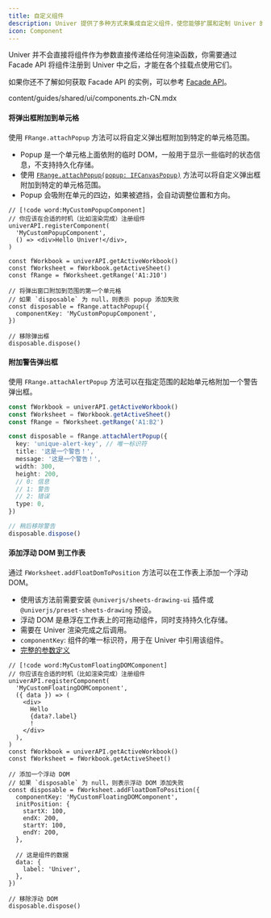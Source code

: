 ```yaml
---
title: 自定义组件
description: Univer 提供了多种方式来集成自定义组件，使您能够扩展和定制 Univer 的功能。本指南将介绍几种常用的方法。
icon: Component
---
```


Univer 并不会直接将组件作为参数直接传递给任何渲染函数，你需要通过 Facade API 将组件注册到 Univer 中之后，才能在各个挂载点使用它们。

如果你还不了解如何获取 Facade API 的实例，可以参考 [Facade API](/zh-CN/guides/sheets/getting-started/facade)。

<include cwd>content/guides/shared/ui/components.zh-CN.mdx</include>

#### 将弹出框附加到单元格

使用 `FRange.attachPopup` 方法可以将自定义弹出框附加到特定的单元格范围。

- Popup 是一个单元格上面依附的临时 DOM，一般用于显示一些临时的状态信息，不支持持久化存储。
- 使用 [`FRange.attachPopup(popup: IFCanvasPopup)`](https://reference.univer.ai/zh-CN/classes/FRange#attachpopup) 方法可以将自定义弹出框附加到特定的单元格范围。
- Popup 会吸附在单元的四边，如果被遮挡，会自动调整位置和方向。

```tsx
// [!code word:MyCustomPopupComponent]
// 你应该在合适的时机（比如渲染完成）注册组件
univerAPI.registerComponent(
  'MyCustomPopupComponent',
  () => <div>Hello Univer!</div>,
)

const fWorkbook = univerAPI.getActiveWorkbook()
const fWorksheet = fWorkbook.getActiveSheet()
const fRange = fWorksheet.getRange('A1:J10')

// 将弹出窗口附加到范围的第一个单元格
// 如果 `disposable` 为 null，则表示 popup 添加失败
const disposable = fRange.attachPopup({
  componentKey: 'MyCustomPopupComponent',
})

// 移除弹出框
disposable.dispose()
```

#### 附加警告弹出框

使用 `FRange.attachAlertPopup` 方法可以在指定范围的起始单元格附加一个警告弹出框。

```typescript
const fWorkbook = univerAPI.getActiveWorkbook()
const fWorksheet = fWorkbook.getActiveSheet()
const fRange = fWorksheet.getRange('A1:B2')

const disposable = fRange.attachAlertPopup({
  key: 'unique-alert-key', // 唯一标识符
  title: '这是一个警告！',
  message: '这是一个警告！',
  width: 300,
  height: 200,
  // 0: 信息
  // 1: 警告
  // 2: 错误
  type: 0,
})

// 稍后移除警告
disposable.dispose()
```

#### 添加浮动 DOM 到工作表

通过 `FWorksheet.addFloatDomToPosition` 方法可以在工作表上添加一个浮动 DOM。

- 使用该方法前需要安装 `@univerjs/sheets-drawing-ui` 插件或 `@univerjs/preset-sheets-drawing` 预设。
- 浮动 DOM 是悬浮在工作表上的可拖动组件，同时支持持久化存储。
- 需要在 Univer 渲染完成之后调用。
- `componentKey`: 组件的唯一标识符，用于在 Univer 中引用该组件。
- [完整的参数定义](https://github.com/dream-num/univer/blob/dev/packages/sheets-drawing-ui/src/facade/f-worksheet.ts#L32)

```tsx
// [!code word:MyCustomFloatingDOMComponent]
// 你应该在合适的时机（比如渲染完成）注册组件
univerAPI.registerComponent(
  'MyCustomFloatingDOMComponent',
  ({ data }) => (
    <div>
      Hello
      {data?.label}
      !
    </div>
  ),
)
const fWorkbook = univerAPI.getActiveWorkbook()
const fWorksheet = fWorkbook.getActiveSheet()

// 添加一个浮动 DOM
// 如果 `disposable` 为 null，则表示浮动 DOM 添加失败
const disposable = fWorksheet.addFloatDomToPosition({
  componentKey: 'MyCustomFloatingDOMComponent',
  initPosition: {
    startX: 100,
    endX: 200,
    startY: 100,
    endY: 200,
  },

  // 这是组件的数据
  data: {
    label: 'Univer',
  },
})

// 移除浮动 DOM
disposable.dispose()
```
